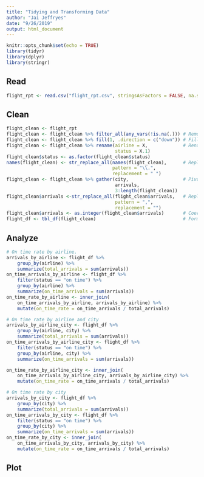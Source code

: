 ```yaml
---
title: "Tidying and Transforming Data"
author: "Jai Jeffryes"
date: "9/26/2019"
output: html_document
---
```


```r
knitr::opts_chunk$set(echo = TRUE)
library(tidyr)
library(dplyr)
library(stringr)
```

## Read
```r
flight_rpt <- read.csv("flight_rpt.csv", stringsAsFactors = FALSE, na.strings = "")
```

## Clean
```r
flight_clean <- flight_rpt
flight_clean <- flight_clean %>% filter_all(any_vars(!is.na(.))) # Remove empty rows
flight_clean <- flight_clean %>% fill(1, .direction = c("down")) # Fill airline
flight_clean <- flight_clean %>% rename(airline = X,             # Rename columns
										status = X.1)
flight_clean$status <- as.factor(flight_clean$status)
names(flight_clean) <- str_replace_all(names(flight_clean),      # Replace . in vars
									   pattern = "\\.",
									   replacement = " ")
flight_clean <- flight_clean %>% gather(city,                    # Pivot cities
										arrivals,
										3:length(flight_clean))
flight_clean$arrivals <-str_replace_all(flight_clean$arrivals,   # Replace ,
										pattern = ",",
										replacement = "")
flight_clean$arrivals <- as.integer(flight_clean$arrivals)       # Coerce to integers
flight_df <- tbl_df(flight_clean)                                # Format tibble
```

## Analyze
```r
# On time rate by airline.
arrivals_by_airline <- flight_df %>%
	group_by(airline) %>%
	summarize(total_arrivals = sum(arrivals))
on_time_arrivals_by_airline <- flight_df %>%
	filter(status == "on time") %>%
	group_by(airline) %>%
	summarize(on_time_arrivals = sum(arrivals))
on_time_rate_by_airline <- inner_join(
	on_time_arrivals_by_airline, arrivals_by_airline) %>%
	mutate(on_time_rate = on_time_arrivals / total_arrivals)

# On time rate by airline and city
arrivals_by_airline_city <- flight_df %>%
	group_by(airline, city) %>%
	summarize(total_arrivals = sum(arrivals))
on_time_arrivals_by_airline_city <- flight_df %>%
	filter(status == "on time") %>%
	group_by(airline, city) %>%
	summarize(on_time_arrivals = sum(arrivals))

on_time_rate_by_airline_city <- inner_join(
	on_time_arrivals_by_airline_city, arrivals_by_airline_city) %>%
	mutate(on_time_rate = on_time_arrivals / total_arrivals)

# On time rate by city
arrivals_by_city <- flight_df %>%
	group_by(city) %>%
	summarize(total_arrivals = sum(arrivals))
on_time_arrivals_by_city <- flight_df %>%
	filter(status == "on time") %>%
	group_by(city) %>%
	summarize(on_time_arrivals = sum(arrivals))
on_time_rate_by_city <- inner_join(
	on_time_arrivals_by_city, arrivals_by_city) %>%
	mutate(on_time_rate = on_time_arrivals / total_arrivals)
```

## Plot